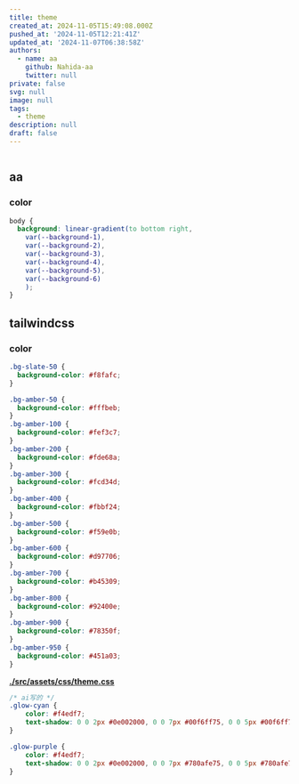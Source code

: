 ```yaml
---
title: theme
created_at: 2024-11-05T15:49:08.000Z
pushed_at: '2024-11-05T12:21:41Z'
updated_at: '2024-11-07T06:38:58Z'
authors:
  - name: aa
    github: Nahida-aa
    twitter: null
private: false
svg: null
image: null
tags:
  - theme
description: null
draft: false
---
```

```ts
```
## aa
### color
```css
body {
  background: linear-gradient(to bottom right,
    var(--background-1),
    var(--background-2),
    var(--background-3),
    var(--background-4),
    var(--background-5),
    var(--background-6)
    );
}
```
## tailwindcss

### color
```css
.bg-slate-50 {
  background-color: #f8fafc;
}

.bg-amber-50 {
  background-color: #fffbeb;
}
.bg-amber-100 {
  background-color: #fef3c7;
}
.bg-amber-200 {
  background-color: #fde68a;
}
.bg-amber-300 {
  background-color: #fcd34d;
}
.bg-amber-400 {
  background-color: #fbbf24;
}
.bg-amber-500 {
  background-color: #f59e0b;
}
.bg-amber-600 {
  background-color: #d97706;
}
.bg-amber-700 {
  background-color: #b45309;
}
.bg-amber-800 {
  background-color: #92400e;
}
.bg-amber-900 {
  background-color: #78350f;
}
.bg-amber-950 {
  background-color: #451a03;
}
```
**[./src/assets/css/theme.css](./src/assets/css/theme.css)**
```css
/* ai写的 */
.glow-cyan {
    color: #f4edf7;
    text-shadow: 0 0 2px #0e002000, 0 0 7px #00f6ff75, 0 0 5px #00f6ff75, 0 0 18px #00f6ff75;
}

.glow-purple {
    color: #f4edf7;
    text-shadow: 0 0 2px #0e002000, 0 0 7px #780afe75, 0 0 5px #780afe75, 0 0 18px #780afe75;
}
```
